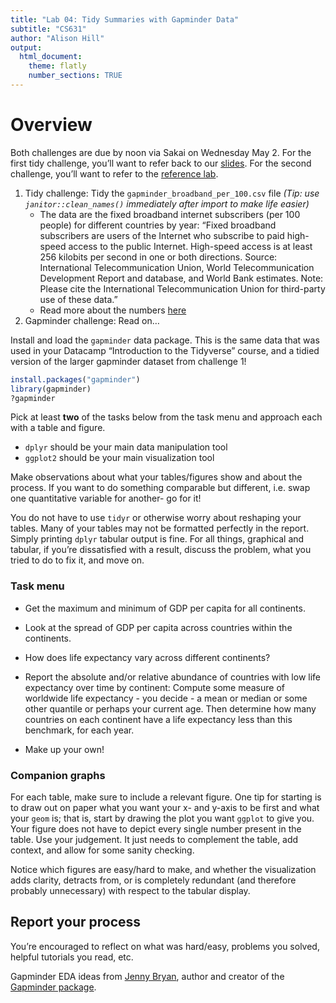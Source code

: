```yaml
---
title: "Lab 04: Tidy Summaries with Gapminder Data"
subtitle: "CS631"
author: "Alison Hill"
output:
  html_document:
    theme: flatly
    number_sections: TRUE
---
```


# Overview

Both challenges are due by noon via Sakai on Wednesday May 2. For the first tidy challenge, you'll want to refer back to our [slides](slides/04-slides.html). For the second challenge, you'll want to refer to the [reference lab](04-distributions.html).

1. Tidy challenge: Tidy the `gapminder_broadband_per_100.csv` file *(Tip: use `janitor::clean_names()` immediately after import to make life easier)*
    - The data are the fixed broadband internet subscribers (per 100 people) for different countries by year: "Fixed broadband subscribers are users of the Internet who subscribe to paid high-speed access to the public Internet. High-speed access is at least 256 kilobits per second in one or both directions. Source: International Telecommunication Union, World Telecommunication Development Report and database, and World Bank estimates. Note: Please cite the International Telecommunication Union for third-party use of these data."
    - Read more about the numbers [here](https://docs.google.com/spreadsheets/d/1MgJAijU4I4WnB8JDu6uPmS9lGYaPUkCt1k-RYTZ4nSE/pub#)

1. Gapminder challenge: Read on...

Install and load the `gapminder` data package. This is the same data that was used in your Datacamp "Introduction to the Tidyverse" course, and a tidied version of the larger gapminder dataset from challenge 1!

```r
install.packages("gapminder")
library(gapminder)
?gapminder
```

Pick at least __two__ of the tasks below from the task menu and approach each with a table and figure. 

  * `dplyr` should be your main data manipulation tool
  * `ggplot2` should be your main visualization tool
  
Make observations about what your tables/figures show and about the process. If you want to do something comparable but different, i.e. swap one quantitative variable for another- go for it!

You do not have to use `tidyr` or otherwise worry about reshaping your tables. Many of your tables may not be formatted perfectly in the report. Simply printing `dplyr` tabular output is fine. For all things, graphical and tabular, if you're dissatisfied with a result, discuss the problem, what you tried to do to fix it, and move on.

### Task menu

* Get the maximum and minimum of GDP per capita for all continents.

* Look at the spread of GDP per capita across countries within the continents.

* How does life expectancy vary across different continents?

* Report the absolute and/or relative abundance of countries with low life expectancy over time by continent: Compute some measure of worldwide life expectancy - you decide - a mean or median or some other quantile or perhaps your current age. Then determine how many countries on each continent have a life expectancy less than this benchmark, for each year.

* Make up your own! 

### Companion graphs

For each table, make sure to include a relevant figure. One tip for starting is to draw out on paper what you want your x- and y-axis to be first and what your `geom` is; that is, start by drawing the plot you want `ggplot` to give you. Your figure does not have to depict every single number present in the table. Use your judgement. It just needs to complement the table, add context, and allow for some sanity checking.

Notice which figures are easy/hard to make, and whether the visualization adds clarity, detracts from, or is completely redundant (and therefore probably unnecessary) with respect to the tabular display. 


## Report your process

You're encouraged to reflect on what was hard/easy, problems you solved, helpful tutorials you read, etc.

<div class="jumbotron">
Gapminder EDA ideas from [Jenny Bryan](http://stat545.com/hw03_dplyr-and-more-ggplot2.html), author and creator of the [Gapminder package](https://cran.r-project.org/web/packages/gapminder/index.html).  
</div>